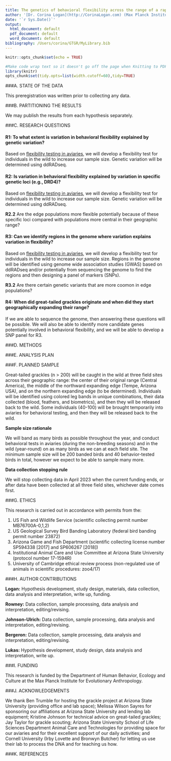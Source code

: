 ```yaml
---
title: The genetics of behavioral flexibility across the range of a rapidly expanding species
author: '[Dr. Corina Logan](http://CorinaLogan.com) (Max Planck Institute for Evolutionary Anthropology, corina_logan@eva.mpg.de), Carolyn Rowney (University of California Santa Barbara / Max Planck Institute for Evolutionary Anthropology), Dr. Zoe Johnson-Ulrich (University of California Santa Barbara / Max Planck Institute for Evolutionary Anthropology), Luisa Bergeron (University of California Santa Barbara / Max Planck Institute for Evolutionary Anthropology), [Dr. Dieter Lukas](http://dieterlukas.strikingly.com) (Max Planck Institute for Evolutionary Anthropology)'
date: '`r Sys.Date()`'
output:
  html_document: default
  pdf_document: default
  word_document: default
bibliography: /Users/corina/GTGR/MyLibrary.bib
---
```


```r
knitr::opts_chunk$set(echo = TRUE)
```

```r
#Make code wrap text so it doesn't go off the page when Knitting to PDF
library(knitr)
opts_chunk$set(tidy.opts=list(width.cutoff=60),tidy=TRUE)
```

###A. STATE OF THE DATA

This preregistration was written prior to collecting any data.

###B. PARTITIONING THE RESULTS

We may publish the results from each hypothesis separately.

###C. RESEARCH QUESTIONS

#### R1: To what extent is variation in behavioral flexibility explained by genetic variation?

Based on [flexibility testing in aviaries](./g_flexmanip.Rmd), we will develop a flexibility test for individuals in the wild to increase our sample size. Genetic variation will be determined using ddRADseq.

#### R2: Is variation in behavioral flexibility explained by variation in specific genetic loci (e.g., DRD4)?

Based on [flexibility testing in aviaries](./g_flexmanip.Rmd), we will develop a flexibility test for individuals in the wild to increase our sample size. Genetic variation will be determined using ddRADseq.

**R2.2** Are the edge populations more flexible potentially because of these specific loci compared with populations more central in their geographic range?

#### R3: Can we identify regions in the genome where variation explains variation in flexibility?

Based on [flexibility testing in aviaries](./g_flexmanip.Rmd), we will develop a flexibility test for individuals in the wild to increase our sample size. Regions in the genome will be identified using genome wide association studies (GWAS) based on ddRADseq and/or potentially from sequencing the genome to find the regions and then designing a panel of markers (SNPs).

**R3.2** Are there certain genetic variants that are more coomon in edge populations?

#### R4: When did great-tailed grackles originate and when did they start geographically expanding their range?

If we are able to sequence the genome, then answering these questions will be possible. We will also be able to identify more candidate genes potentially involved in behavioral flexibility, and we will be able to develop a SNP panel for R3.

###D. METHODS

###E. ANALYSIS PLAN

###F. PLANNED SAMPLE

Great-tailed grackles (n > 200) will be caught in the wild at three field sites across their geographic range: the center of their original range (Central America), the middle of the northward expanding edge (Tempe, Arizona USA), and on the northern expanding edge (to be determined). Individuals will be identified using colored leg bands in unique combinations, their data collected (blood, feathers, and biometrics), and then they will be released back to the wild. Some individuals (40-100) will be brought temporarily into aviaries for behavioral testing, and then they will be released back to the wild. 

**Sample size rationale**

We will band as many birds as possible throughout the year, and conduct behavioral tests in aviaries (during the non-breeding seasons) and in the wild (year-round) on as many birds as we can at each field site. The minimum sample size will be 200 banded birds and 40 behavior-tested birds in total, however we expect to be able to sample many more.

**Data collection stopping rule**

We will stop collecting data in April 2023 when the current funding ends, or after data have been collected at all three field sites, whichever date comes first.

###G. ETHICS

This research is carried out in accordance with permits from the:

1) US Fish and Wildlife Service (scientific collecting permit number MB76700A-0,1,2)
2) US Geological Survey Bird Banding Laboratory (federal bird banding permit number 23872)
3) Arizona Game and Fish Department (scientific collecting license number SP594338 [2017] and SP606267 [2018])
4) Institutional Animal Care and Use Committee at Arizona State University (protocol number 17-1594R)
5) University of Cambridge ethical review process (non-regulated use of animals in scientific procedures: zoo4/17)

###H. AUTHOR CONTRIBUTIONS

**Logan:** Hypothesis development, study design, materials, data collection, data analysis and interpretation, write up, funding.

**Rowney:** Data collection, sample processing, data analysis and interpretation, editing/revising.

**Johnson-Ulrich:** Data collection, sample processing, data analysis and interpretation, editing/revising.

**Bergeron:** Data collection, sample processing, data analysis and interpretation, editing/revising.

**Lukas:** Hypothesis development, study design, data analysis and interpretation, write up.

###I. FUNDING

This research is funded by the Department of Human Behavior, Ecology and Culture at the Max Planck Institute for Evolutionary Anthropology.

###J. ACKNOWLEDGEMENTS

We thank Ben Trumble for hosting the grackle project at Arizona State University (providing office and lab space); Melissa Wilson Sayres for sponsoring our affiliations at Arizona State University and lending lab equipment; Kristine Johnson for technical advice on great-tailed grackles; Jay Taylor for grackle scouting; Arizona State University School of Life Sciences Department Animal Care and Technologies for providing space for our aviaries and for their excellent support of our daily activities; and Cornell University (Irby Lovette and Bronwyn Butcher) for letting us use their lab to process the DNA and for teaching us how.

###K. REFERENCES

